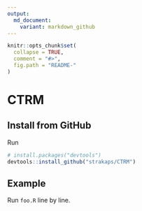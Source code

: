 ```yaml
---
output:
  md_document:
    variant: markdown_github
---
```


<!-- README.md is generated from README.Rmd. Please edit that file -->

```r
knitr::opts_chunk$set(
  collapse = TRUE,
  comment = "#>",
  fig.path = "README-"
)
```

# CTRM

## Install from GitHub

Run 

```r
# install.packages("devtools")
devtools::install_github("strakaps/CTRM")
```


## Example

Run `foo.R` line by line.
